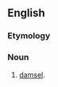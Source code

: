 ==English==

===Etymology===
{{rfe|lang=en}}

===Noun===
{{en-noun}}

# {{lb|en|archaic}} [[damsel]].